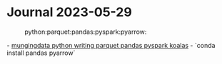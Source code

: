 = Journal 2023-05-29 =
:python:parquet:pandas:pyspark:pyarrow:

- [[https://mungingdata.com/python/writing-parquet-pandas-pyspark-koalas/|mungingdata python writing parquet pandas pyspark koalas]]
- `conda install pandas pyarrow`

{{{python
import pandas as pd
from pathlib import Path
import pyedna

ednadata = "data"
signalid = "signal"
rawbook = Path(r"file_path.xlsx")

data = pyedna.eDNA(ednadata=ednadata, signalid=signalid, inbook=rawbook)

df = (
    data.table.transpose()
    .reindex(index=data.table_columns.index)
    .set_index(pd.MultiIndex.from_frame(data.table_columns))
    .transpose()
)

pqpath = rawbook.with_stem("_".join([rawbook.stem, ednadata])).with_suffix(".parquet")
df.to_parquet(pqpath)
df2 = pd.read_parquet(pqpath)
}}}

